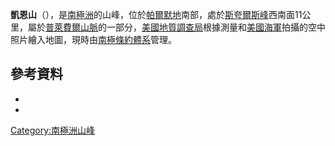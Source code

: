 {{coord|73|58|S|62|59|W|source:GNIS|display=title}}

'''凱恩山'''（{{lang-en|Mount Kane}}），是[[南極洲|南極洲]]的山峰，位於[[帕爾默地|帕爾默地]]南部，處於[[斯夸爾斯峰|斯夸爾斯峰]]西南面11公里，屬於[[普萊費爾山脈|普萊費爾山脈]]的一部分，[[美國地質調查局|美國地質調查局]]根據測量和[[美國海軍|美國海軍]]拍攝的空中照片繪入地圖，現時由[[南極條約體系|南極條約體系]]管理。

==參考資料==
*{{cite gnis | type = antarid | id = 7748| name = Mount Kane| accessdate = 2013-04-12}}
*{{usgs-gazetteer|id=7748}}

{{Antarctica-geo-stub}}
[[Category:南極洲山峰|Category:南極洲山峰]]